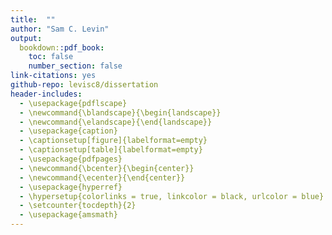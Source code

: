 ```yaml
--- 
title:  ""
author: "Sam C. Levin"
output: 
  bookdown::pdf_book:
    toc: false
    number_section: false
link-citations: yes
github-repo: levisc8/dissertation
header-includes:
  - \usepackage{pdflscape}
  - \newcommand{\blandscape}{\begin{landscape}}
  - \newcommand{\elandscape}{\end{landscape}}
  - \usepackage{caption}
  - \captionsetup[figure]{labelformat=empty}
  - \captionsetup[table]{labelformat=empty}
  - \usepackage{pdfpages}
  - \newcommand{\bcenter}{\begin{center}}
  - \newcommand{\ecenter}{\end{center}}
  - \usepackage{hyperref}
  - \hypersetup{colorlinks = true, linkcolor = black, urlcolor = blue}
  - \setcounter{tocdepth}{2}
  - \usepackage{amsmath}
---
```

